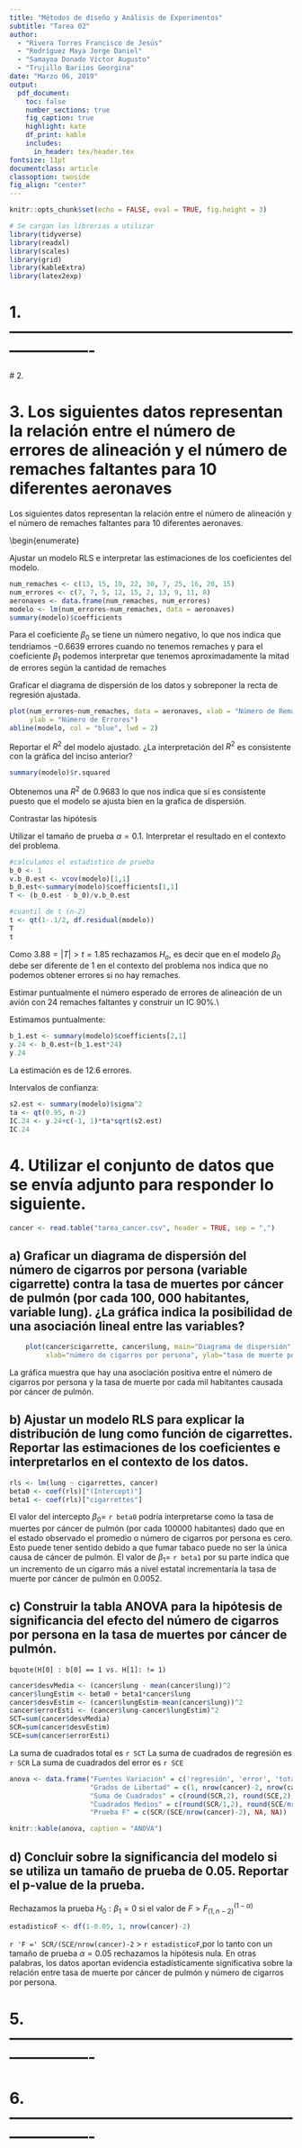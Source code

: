 ```yaml
---
title: "Métodos de diseño y Análisis de Experimentos"
subtitle: "Tarea 02"
author:
  - "Rivera Torres Francisco de Jesús"
  - "Rodríguez Maya Jorge Daniel"
  - "Samayoa Donado Víctor Augusto"
  - "Trujillo Bariios Georgina"
date: "Marzo 06, 2019"
output:
  pdf_document:
    toc: false
    number_sections: true
    fig_caption: true
    highlight: kate
    df_print: kable
    includes:
      in_header: tex/header.tex
fontsize: 11pt
documentclass: article
classoption: twoside
fig_align: "center"
---
```


```r
knitr::opts_chunk$set(echo = FALSE, eval = TRUE, fig.height = 3)

# Se cargan las librerias a utilizar
library(tidyverse)
library(readxl)
library(scales)
library(grid)
library(kableExtra)
library(latex2exp)
```

# 1. ----------------------------------------------------------------------



# 2. \begin{enumerate}

\item Mostrar que, para el modelo RLS, se cumple

\begin{equation}
    \begin{split}
    \notag F = \frac{R^2\left(n-2\right)}{1-R^2},
    \end{split}
\end{equation}

donde F es el estadístico del ANOVA y $R^2$ es el coeficiente de determinación del modelo.\\

Sabemos que 

\begin{equation}
    \begin{split}
    \notag R^2 =1- \frac{SCE}{SCT}, \quad F = \frac{SCR}{\frac{SCE}{(n-2)}} \quad \text{y} \quad SCT = SCR + SCE
    \end{split}
\end{equation}

Entonces

\begin{equation}
    \begin{split}
    \notag F &= \frac{SRE}{\frac{SCE}{(n-2)}} =\frac{SCR(n-2)}{SCE} = \frac{(SCT-SCE)(n-2)}{SCE} \left( \frac{SCT}{SCT} \right)\\
	&= \frac{\left( \frac{SCT}{SCT}-\frac{SCE}{SCT} \right) \left( n-2 \right)}{\frac{SCE}{SCT}} = \frac{\left( \frac{SCT}{SCT}-\frac{SCE}{SCT} \right) \left( n-2 \right)}{1-1+\frac{SCE}{SCT}} = \frac{\left( 1-\frac{SCE}{SCT} \right) \left( n-2 \right)}{1-\left( 1-\frac{SCE}{SCT} \right)}\\
	&= \frac{R^2\left(n-2\right)}{1-R^2}
    \end{split}
\end{equation}

Por lo tanto

\begin{equation}
    \begin{split}
    \notag F = \frac{R^2\left(n-2\right)}{1-R^2},
    \end{split}
\end{equation}

\item Suponer que para un conjunto de 20 pares de observaciones $(x, y), r=-0.74$. Si se ajusta un modelo RLS a estos datos, ¿que se puede decir sobre la significancia del modelo?\\

Pdemos decir que el modelo tiene una asociación lineal inversa fuerte entre las observaciones $(x, y)$, es decir, si una crece la otra decrece.

\end{enumerate}



# 3. Los siguientes datos representan la relación entre el número de errores de alineación y el número de remaches faltantes para 10 diferentes aeronaves

Los siguientes datos representan la relación entre el número de alineación y el número de remaches faltantes para $10$ diferentes aeronaves.

\begin{table}[htbp]
\begin{center}
\begin{tabular}{|l|l|l|l|l|l|l|l|l|l|l|}
\hline
Num. remaches (x) & 13 & 15 & 10 & 22 & 30 & 7 & 25 & 15 & 20 & 15 \\ \hline
Num. errores (x) & 7 & 7 & 5 & 12 & 15 & 2 & 13 & 9 & 11 & 8 \\ \hline
\end{tabular}
\end{center}
\end{table}

\begin{enumerate}

\item Ajustar un modelo RLS e interpretar las estimaciones de los coeficientes del modelo.

```r
num_remaches <- c(13, 15, 10, 22, 30, 7, 25, 16, 20, 15)
num_errores <- c(7, 7, 5, 12, 15, 2, 13, 9, 11, 8)
aeronaves <- data.frame(num_remaches, num_errores)
modelo <- lm(num_errores~num_remaches, data = aeronaves)
summary(modelo)$coefficients
```

Para el coeficiente $\beta_0$ se tiene un número negativo, lo que nos indica que tendriamos $-0.6639$ errores cuando no tenemos remaches y para el coeficiente $\beta_1$ podemos interpretar que tenemos aproximadamente la mitad de errores según la cantidad de remaches

\item Graficar el diagrama de dispersión de los datos y sobreponer la recta de regresión ajustada.

```r
plot(num_errores~num_remaches, data = aeronaves, xlab = "Número de Remaches",
     ylab = "Número de Errores")
abline(modelo, col = "blue", lwd = 2)
```

\item Reportar el $R^2$ del modelo ajustado. ¿La interpretación del $R^2$ es consistente con la gráfica del inciso anterior?

```r
summary(modelo)$r.squared
```

Obtenemos una $R^2$ de $0.9683$ lo que nos indica que sí es consistente puesto que el modelo se ajusta bien en la grafica de dispersión.

\item Contrastar las hipótesis

\begin{equation}
    \begin{split}
    \notag H_0 : \beta_0 = 1 \quad \text{v.s.} \quad H_1 : \beta_0 \not = 1
    \end{split}
\end{equation}

Utilizar el tamaño de prueba $\alpha = 0.1$. Interpretar el resultado en el contexto del problema.

```r
#calculamos el estadistico de prueba
b_0 <- 1
v.b_0.est <- vcov(modelo)[1,1]
b_0.est<-summary(modelo)$coefficients[1,1]
T <- (b_0.est - b_0)/v.b_0.est

#cuantil de t (n-2)
t <- qt(1-.1/2, df.residual(modelo))
T
t
```

Como $3.88 = |T|>t = 1.85$ rechazamos $H_o$, es decir que en el modelo $\beta_0$ debe ser diferente de 1 en el contexto del problema nos indica que no podemos obtener errores si no hay remaches.

\item Estimar puntualmente el número esperado de errores de alineación de un avión con 24 remaches faltantes y construir un IC 90\%.\\

Estimamos puntualmente:

```r
b_1.est <- summary(modelo)$coefficients[2,1]
y.24 <- b_0.est+(b_1.est*24)
y.24
```

La estimación es de 12.6 errores.

Intervalos de confianza:

```r
s2.est <- summary(modelo)$sigma^2
ta <- qt(0.95, n-2)
IC.24 <- y.24+c(-1, 1)*ta*sqrt(s2.est)
IC.24
```


# 4. Utilizar el conjunto de datos que se envía adjunto para responder lo siguiente.
```r
cancer <- read.table("tarea_cancer.csv", header = TRUE, sep = ",")
```

## a) Graficar un diagrama de dispersión del número de cigarros por persona (variable cigarrette) contra la tasa de muertes por cáncer de pulmón (por cada 100, 000 habitantes, variable lung). ¿La gráfica indica la posibilidad de una asociación lineal entre las variables?

```r
    plot(cancer$cigarrette, cancer$lung, main="Diagrama de dispersión",
         xlab="número de cigarros por persona", ylab="tasa de muerte por cáncer de pulmón", pch=19)
```

La gráfica muestra que hay una asociación positiva entre el número de cigarros por persona y la tasa de muerte por cada mil habitantes causada por cáncer de pulmón.


## b) Ajustar un modelo RLS para explicar la distribución de lung como función de cigarrettes. Reportar las estimaciones de los coeficientes e interpretarlos en el contexto de los datos.

```r
rls <- lm(lung ~ cigarrettes, cancer)
beta0 <- coef(rls)["(Intercept)"]
beta1 <- coef(rls)["cigarrettes"]
```

El valor del intercepto $\beta_{0} =$ `r beta0` podría interpretarse como la tasa de muertes por cáncer de pulmón (por cada $100000$ habitantes) dado que en el estado observado el promedio o número de cigarros por persona es cero. Esto puede tener sentido debido a que fumar tabaco puede no ser la única causa de cáncer de pulmón. 
El valor de $\beta_{1}=$ `r beta1` por su parte indica que un incremento de un cigarro más a nivel estatal incrementaría la tasa de muerte por cáncer de pulmón en $0.0052$. 

## c) Construir la tabla ANOVA para la hipótesis de significancia del efecto del número de cigarros por persona en la tasa de muertes por cáncer de pulmón.
`bquote(H[0] : b[0] == 1 vs. H[1]: != 1)`

```r
cancer$desvMedia <- (cancer$lung - mean(cancer$lung))^2
cancer$lungEstim <- beta0 + beta1*cancer$lung
cancer$desvEstim <- (cancer$lungEstim-mean(cancer$lung))^2
cancer$errorEsti <- (cancer$lung-cancer$lungEstim)^2 
SCT=sum(cancer$desvMedia)
SCR=sum(cancer$desvEstim)
SCE=sum(cancer$errorEsti)
```

La suma de cuadrados total es `r SCT`
La suma de cuadrados de regresión es `r SCR`
La suma de cuadrados del error es `r SCE`

```r

anova <- data.frame("Fuentes Variación" = c('regresión', 'error', 'total'),
                    "Grados de Libertad" = c(1, nrow(cancer)-2, nrow(cancer)-1), 
                    "Suma de Cuadrados" = c(round(SCR,2), round(SCE,2), round(SCT, 0)),
                    "Cuadrados Medios" = c(round(SCR/1,2), round(SCE/nrow(cancer)-2, 2), NA),
                    "Prueba F" = c(SCR/(SCE/nrow(cancer)-2), NA, NA))

knitr::kable(anova, caption = "ANOVA")
```



## d) Concluir sobre la significancia del modelo si se utiliza un tamaño de prueba de 0.05. Reportar el p-value de la prueba.

Rechazamos la prueba $H_{0}:\beta_{1}=0$ si el valor de $F >F_{(1,n-2)}^{(1-\alpha)}$

```r
estadisticoF <- df(1-0.05, 1, nrow(cancer)-2)
```

`r 'F =' SCR/(SCE/nrow(cancer)-2` $>$ `r estadisticoF`,por lo tanto con un tamaño de prueba $\alpha=0.05$ rechazamos la hipótesis nula. En otras palabras, los datos aportan evidencia estadísticamente significativa sobre la relación entre tasa de muerte por cáncer de pulmón y número de cigarros por persona.

# 5. ----------------------------------------------------------------------



# 6. ----------------------------------------------------------------------


